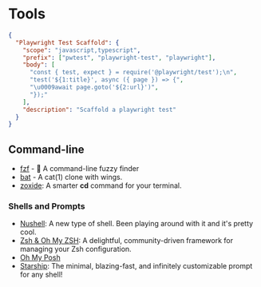# Tools

```json filename="vscode-snippets.json" showLineNumbers {3,5-10} /Playwright Test Scaffold/
{
  "Playwright Test Scaffold": {
    "scope": "javascript,typescript",
    "prefix": ["pwtest", "playwright-test", "playwright"],
    "body": [
      "const { test, expect } = require('@playwright/test');\n",
      "test('${1:title}', async ({ page }) => {",
      "\u0009await page.goto('${2:url}')",
      "});"
    ],
    "description": "Scaffold a playwright test"
  }
}
```

## Command-line

- [fzf](https://junegunn.github.io/fzf/) - 🌸 A command-line fuzzy finder
- [bat](https://github.com/sharkdp/bat) - A cat(1) clone with wings.
- [zoxide](https://github.com/ajeetdsouza/zoxide): A smarter **cd** command for your terminal.

### Shells and Prompts

- [Nushell](https://www.nushell.sh/): A new type of shell. Been playing around with it and it's pretty cool.
- [Zsh & Oh My ZSH](https://ohmyz.sh/): A delightful, community-driven framework for managing your Zsh configuration.
- [Oh My Posh](https://ohmyposh.dev/)
- [Starship](https://starship.rs/): The minimal, blazing-fast, and infinitely customizable prompt for any shell!
